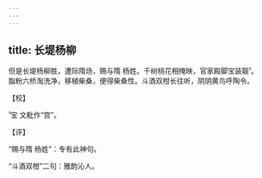 ```yaml
---
---
---
```

title: 长堤杨柳
---







但是长堤杨柳胜，遭际隋炀，赐与隋 杨姓。千树桃花相掩映，官家殿脚宝装靓¹。脂粉六桥淘洗净，移植柴桑，便得柴桑性。斗酒双柑长往听，阴阴黄鸟呼陶令。

【校】

¹宝 文粃作“宫”。

【评】

“赐与隋 杨姓”：专有此神句。

“斗酒双柑”二句：雅韵沁人。